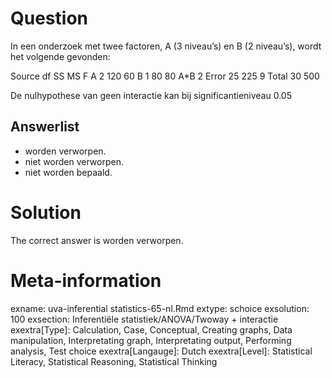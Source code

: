 Question
========

In een onderzoek met twee factoren, A (3 niveau's) en B (2 niveau's), wordt het volgende gevonden:

Source df SS MS F
A 2 120 60
B 1 80 80
A*B 2
Error 25 225 9
Total 30 500

De nulhypothese van geen interactie kan bij significantieniveau 0.05 

Answerlist
----------
* worden verworpen.
* niet worden verworpen.
* niet worden bepaald.

Solution
========

The correct answer is  worden verworpen. 

Meta-information
================
exname: uva-inferential statistics-65-nl.Rmd 
extype: schoice 
exsolution: 100 
exsection: Inferentiële statistiek/ANOVA/Twoway + interactie
exextra[Type]: Calculation, Case, Conceptual, Creating graphs, Data manipulation, Interpretating graph, Interpretating output, Performing analysis, Test choice 
exextra[Langauge]: Dutch 
exextra[Level]: Statistical Literacy, Statistical Reasoning, Statistical Thinking 
